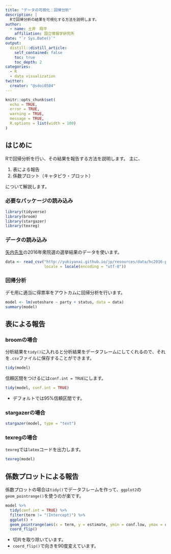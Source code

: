 ```yaml
---
title: "データの可視化：回帰分析"
description: |
  Rで回帰分析の結果を可視化する方法を説明します。
author:
  - name: 土井　翔平
    affiliation: 国立情報学研究所
date: "`r Sys.Date()`"
output:
  distill::distill_article:
    self_contained: false
    toc: true
    toc_depth: 2
categories:
  - R
  - data visualization
twitter:
  creator: "@sdoi0504"
---
```


```r
knitr::opts_chunk$set(
  echo = TRUE,
  error = TRUE,
  warning = TRUE,
  message = TRUE,
  R.options = list(width = 100)
)
```

## はじめに {#Intro}

Rで回帰分析を行い、その結果を報告する方法を説明します。
主に、

1. 表による報告
1. 係数プロット（キャタピラ・プロット）

について解説します。

### 必要なパッケージの読み込み

```r
library(tidyverse)
library(broom)
library(stargazer)
library(texreg)
```

### データの読み込み

[矢内先生](www.yukiyanai.com)の2016年衆院選の選挙結果のデータを使います。

```r
data <- read_csv("http://yukiyanai.github.io/jp/resources/data/hc2016-prefectures.csv", 
                 locale = locale(encoding = "utf-8"))
```

### 回帰分析

デモ用に適当に得票率をアウトカムに回帰分析を行います。

```r
model <- lm(voteshare ~ party + status, data = data)
summary(model)
```

## 表による報告 {#Table}

### broomの場合

分析結果を`tidy()`に入れると分析結果をデータフレームにしてくれるので、それを`.csv`ファイルに保存することができます。

```r
tidy(model)
```

信頼区間をつけるには`conf.int = TRUE`にします。

```r
tidy(model, conf.int = TRUE)
```

- デフォルトでは95%信頼区間です。

### stargazerの場合

```r
stargazer(model, type = "text")
```

### texregの場合

`texreg`では`latex`コードを出力します。

```r
texreg(model)
```

## 係数プロットによる報告 {#CoefPlot}

係数プロットの場合は`tidy()`でデータフレームを作って、`ggplot2`の`geom_pointrange()`を使うのが楽です。

```r
model %>% 
  tidy(conf.int = TRUE) %>% 
  filter(term != "(Intercept)") %>% 
  ggplot() + 
  geom_pointrange(aes(x = term, y = estimate, ymin = conf.low, ymax = conf.high)) + 
  coord_flip()
```

- 切片を取り除いています。
- `coord_flip()`で向きを90度変えています。
